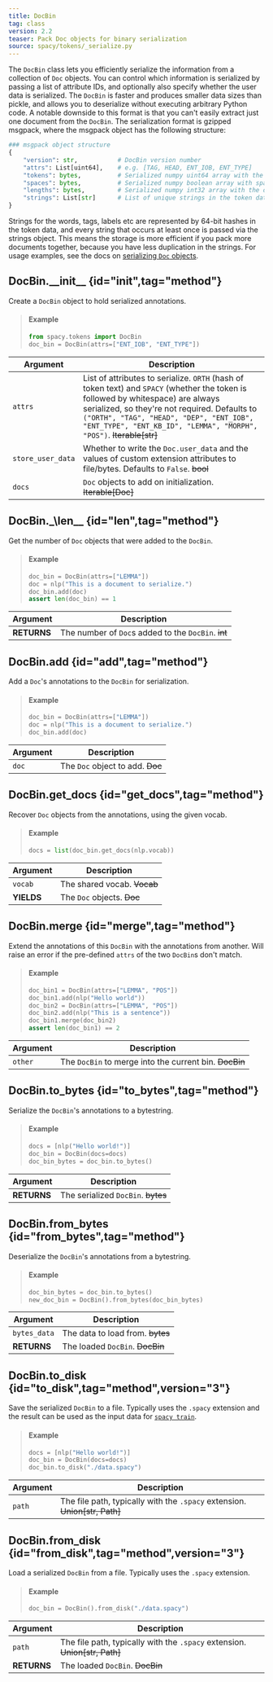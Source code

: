 ```yaml
---
title: DocBin
tag: class
version: 2.2
teaser: Pack Doc objects for binary serialization
source: spacy/tokens/_serialize.py
---
```


The `DocBin` class lets you efficiently serialize the information from a
collection of `Doc` objects. You can control which information is serialized by
passing a list of attribute IDs, and optionally also specify whether the user
data is serialized. The `DocBin` is faster and produces smaller data sizes than
pickle, and allows you to deserialize without executing arbitrary Python code. A
notable downside to this format is that you can't easily extract just one
document from the `DocBin`. The serialization format is gzipped msgpack, where
the msgpack object has the following structure:

```python
### msgpack object structure
{
    "version": str,           # DocBin version number
    "attrs": List[uint64],    # e.g. [TAG, HEAD, ENT_IOB, ENT_TYPE]
    "tokens": bytes,          # Serialized numpy uint64 array with the token data
    "spaces": bytes,          # Serialized numpy boolean array with spaces data
    "lengths": bytes,         # Serialized numpy int32 array with the doc lengths
    "strings": List[str]      # List of unique strings in the token data
}
```

Strings for the words, tags, labels etc are represented by 64-bit hashes in the
token data, and every string that occurs at least once is passed via the strings
object. This means the storage is more efficient if you pack more documents
together, because you have less duplication in the strings. For usage examples,
see the docs on [serializing `Doc` objects](/usage/saving-loading#docs).

## DocBin.\_\_init\_\_ {id="init",tag="method"}

Create a `DocBin` object to hold serialized annotations.

> #### Example
>
> ```python
> from spacy.tokens import DocBin
> doc_bin = DocBin(attrs=["ENT_IOB", "ENT_TYPE"])
> ```

| Argument          | Description                                                                                                                                                                                                                                                                                         |
| ----------------- | --------------------------------------------------------------------------------------------------------------------------------------------------------------------------------------------------------------------------------------------------------------------------------------------------- |
| `attrs`           | List of attributes to serialize. `ORTH` (hash of token text) and `SPACY` (whether the token is followed by whitespace) are always serialized, so they're not required. Defaults to `("ORTH", "TAG", "HEAD", "DEP", "ENT_IOB", "ENT_TYPE", "ENT_KB_ID", "LEMMA", "MORPH", "POS")`. ~~Iterable[str]~~ |
| `store_user_data` | Whether to write the `Doc.user_data` and the values of custom extension attributes to file/bytes. Defaults to `False`. ~~bool~~                                                                                                                                                                     |
| `docs`            | `Doc` objects to add on initialization. ~~Iterable[Doc]~~                                                                                                                                                                                                                                           |

## DocBin.\_\len\_\_ {id="len",tag="method"}

Get the number of `Doc` objects that were added to the `DocBin`.

> #### Example
>
> ```python
> doc_bin = DocBin(attrs=["LEMMA"])
> doc = nlp("This is a document to serialize.")
> doc_bin.add(doc)
> assert len(doc_bin) == 1
> ```

| Argument    | Description                                         |
| ----------- | --------------------------------------------------- |
| **RETURNS** | The number of `Doc`s added to the `DocBin`. ~~int~~ |

## DocBin.add {id="add",tag="method"}

Add a `Doc`'s annotations to the `DocBin` for serialization.

> #### Example
>
> ```python
> doc_bin = DocBin(attrs=["LEMMA"])
> doc = nlp("This is a document to serialize.")
> doc_bin.add(doc)
> ```

| Argument | Description                      |
| -------- | -------------------------------- |
| `doc`    | The `Doc` object to add. ~~Doc~~ |

## DocBin.get_docs {id="get_docs",tag="method"}

Recover `Doc` objects from the annotations, using the given vocab.

> #### Example
>
> ```python
> docs = list(doc_bin.get_docs(nlp.vocab))
> ```

| Argument   | Description                 |
| ---------- | --------------------------- |
| `vocab`    | The shared vocab. ~~Vocab~~ |
| **YIELDS** | The `Doc` objects. ~~Doc~~  |

## DocBin.merge {id="merge",tag="method"}

Extend the annotations of this `DocBin` with the annotations from another. Will
raise an error if the pre-defined `attrs` of the two `DocBin`s don't match.

> #### Example
>
> ```python
> doc_bin1 = DocBin(attrs=["LEMMA", "POS"])
> doc_bin1.add(nlp("Hello world"))
> doc_bin2 = DocBin(attrs=["LEMMA", "POS"])
> doc_bin2.add(nlp("This is a sentence"))
> doc_bin1.merge(doc_bin2)
> assert len(doc_bin1) == 2
> ```

| Argument | Description                                            |
| -------- | ------------------------------------------------------ |
| `other`  | The `DocBin` to merge into the current bin. ~~DocBin~~ |

## DocBin.to_bytes {id="to_bytes",tag="method"}

Serialize the `DocBin`'s annotations to a bytestring.

> #### Example
>
> ```python
> docs = [nlp("Hello world!")]
> doc_bin = DocBin(docs=docs)
> doc_bin_bytes = doc_bin.to_bytes()
> ```

| Argument    | Description                        |
| ----------- | ---------------------------------- |
| **RETURNS** | The serialized `DocBin`. ~~bytes~~ |

## DocBin.from_bytes {id="from_bytes",tag="method"}

Deserialize the `DocBin`'s annotations from a bytestring.

> #### Example
>
> ```python
> doc_bin_bytes = doc_bin.to_bytes()
> new_doc_bin = DocBin().from_bytes(doc_bin_bytes)
> ```

| Argument     | Description                      |
| ------------ | -------------------------------- |
| `bytes_data` | The data to load from. ~~bytes~~ |
| **RETURNS**  | The loaded `DocBin`. ~~DocBin~~  |

## DocBin.to_disk {id="to_disk",tag="method",version="3"}

Save the serialized `DocBin` to a file. Typically uses the `.spacy` extension
and the result can be used as the input data for
[`spacy train`](/api/cli#train).

> #### Example
>
> ```python
> docs = [nlp("Hello world!")]
> doc_bin = DocBin(docs=docs)
> doc_bin.to_disk("./data.spacy")
> ```

| Argument | Description                                                                |
| -------- | -------------------------------------------------------------------------- |
| `path`   | The file path, typically with the `.spacy` extension. ~~Union[str, Path]~~ |

## DocBin.from_disk {id="from_disk",tag="method",version="3"}

Load a serialized `DocBin` from a file. Typically uses the `.spacy` extension.

> #### Example
>
> ```python
> doc_bin = DocBin().from_disk("./data.spacy")
> ```

| Argument    | Description                                                                |
| ----------- | -------------------------------------------------------------------------- |
| `path`      | The file path, typically with the `.spacy` extension. ~~Union[str, Path]~~ |
| **RETURNS** | The loaded `DocBin`. ~~DocBin~~                                            |
